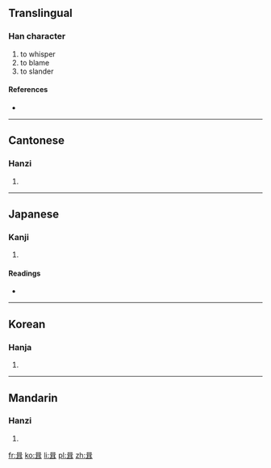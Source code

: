 ==Translingual==

===Han character===
{{Han char|rn=30|rad=口|as=06|sn=9|four=6040<sub>1</sub>|canj=口尸十 (RSJ)}}

# to whisper
# to blame
# to slander

====References====
* {{Han ref|kx=0185.240|dkj=03527|dj=0405.220|hdz=10612.050|uh=54A0|ud=21664|bh=CE48|bd=52808}}

----

==Cantonese==

===Hanzi===
{{yue-hanzi|jyut=|y=chap1}}

# {{defn|lang=yue|sort=口06}}

----

==Japanese==

===Kanji===
{{ja-kanji|grade=|rs=口06}}

# {{defn|lang=ja|sort=口06}}

====Readings====
* {{ja-readings|on=[[しゅう]] (shū), [[ゆう]] (yū)|kun=[[ささやく]] (sasayaku), [[そしる]] (soshiru)}}

----

==Korean==

===Hanja===
{{ko-hanja|hangeul=집|rv=jip|mr=chip}}

# {{defn|lang=ko|sort=口06}}

----

==Mandarin==

===Hanzi===
{{cmn-hanzi|pin=[[qì]] ([[qi4]])|wg=ch'i<sup>4</sup>}}

# {{defn|lang=cmn|sort=口06}}

[[fr:咠]]
[[ko:咠]]
[[li:咠]]
[[pl:咠]]
[[zh:咠]]